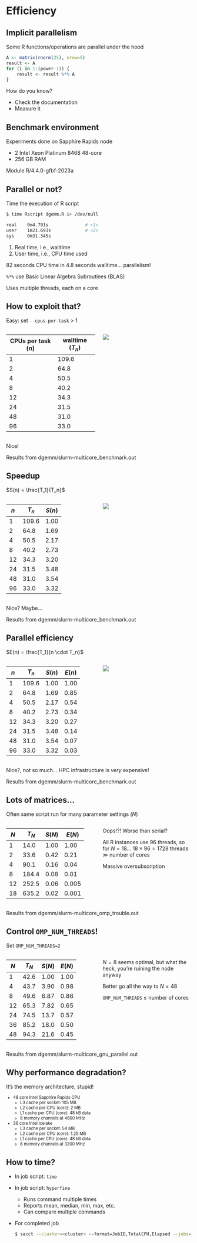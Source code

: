 # Efficiency


## Implicit parallelism

Some R functions/operations are parallel under the hood

::: {.fragment}
```r
A <- matrix(rnorm(25), nrow=5)
result <- A
for (i in 1:(power-1)) {
    result <- result %*% A
}
```
:::

::: {.fragment}
How do you know?

- Check the documentation
- Measure it
:::


## Benchmark environment

Experiments done on Sapphire Rapids node

- 2 Intel Xeon Platinum 8468 48-core
- 256 GB RAM

Module R/4.4.0-gfbf-2023a


## Parallel or not?

Time the execution of R script

```bash
$ time Rscript dgemm.R &> /dev/null

real    0m4.791s              # <1>
user    1m21.693s             # <2>
sys     0m31.345s
```

1. Real time, i.e., walltime
2. User time, i.e., CPU time used

82 seconds CPU time in 4.8 seconds walltime... [parallelism!]{.fragment}

::: {.fragment}
`%*%` use Basic Linear Algebra Subroutines (BLAS)

Uses multiple threads, each on a core
:::


## How to exploit that?

Easy: set `--cpus-per-task` > 1

::::: {.columns}
:::: {.column width=50%}
::: {style="font-size: 70%;"}
| CPUs per task ($n$) | walltime ($T_n$) |
|---------------------|------------------|
| 1                   | 109.6            |
| 2                   |  64.8            |
| 4                   |  50.5            |
| 8                   |  40.2            |
| 12                  |  34.3            |
| 24                  |  31.5            |
| 48                  |  31.0            |
| 96                  |  33.0            |
:::
::::
:::: {.column width=50% .fragment}
![](/img/walltime_vs_cpus_per_task.png)
::::
:::::

[Nice!]{.fragment}

::: notes
Results from dgemm/slurm-multicore_benchmark.out
:::

## Speedup

$S(n) = \frac{T_1}{T_n}$

::::: {.columns}
:::: {.column width=50%}
::: {style="font-size: 80%;"}
| $n$ | $T_n$ | $S(n)$ |
|-----|-------|--------|
| 1   | 109.6 | 1.00   |
| 2   |  64.8 | 1.69   |
| 4   |  50.5 | 2.17   |
| 8   |  40.2 | 2.73   |
| 12  |  34.3 | 3.20   |
| 24  |  31.5 | 3.48   |
| 48  |  31.0 | 3.54   |
| 96  |  33.0 | 3.32   |
:::
::::
:::: {.column width=50% .fragment}
![](/img/speedup_vs_cpus_per_task.png)
::::
:::::

[Nice? Maybe...]{.fragment}

::: notes
Results from dgemm/slurm-multicore_benchmark.out
:::


## Parallel efficiency

$E(n) = \frac{T_1}{n \cdot T_n}$

::::: {.columns}
:::: {.column width=50%}
::: {style="font-size: 80%;"}
| $n$ | $T_n$ | $S(n)$ | $E(n)$ |
|-----|-------|--------|--------|
| 1   | 109.6 | 1.00   | 1.00   |
| 2   |  64.8 | 1.69   | 0.85   |
| 4   |  50.5 | 2.17   | 0.54   |
| 8   |  40.2 | 2.73   | 0.34   |
| 12  |  34.3 | 3.20   | 0.27   |
| 24  |  31.5 | 3.48   | 0.14   |
| 48  |  31.0 | 3.54   | 0.07   |
| 96  |  33.0 | 3.32   | 0.03   |
:::
::::
:::: {.column width=50% .fragment}
![](/img/efficiency_vs_cpus_per_task.png)
::::
:::::

[Nice?, not so much...]{.fragment} [HPC infrastructure is *very* expensive!]{.fragment}

::: notes
Results from dgemm/slurm-multicore_benchmark.out
:::


## Lots of matrices...

Often same script run for many parameter settings ($N$)

::::: {.columns}
:::: {.column width=50%}
::: {style="font-size: 75%;"}
| $N$ | $T_N$    | $S(N)$  | $E(N)$ |
|-----|----------|---------|--------|
| 1   | 14.0     | 1.00    | 1.00   |
| 2   | 33.6     | 0.42    | 0.21   |
| 4   | 90.1     | 0.16    | 0.04   |
| 8   | 184.4    | 0.08    | 0.01   |
| 12  | 252.5    | 0.06    | 0.005  |
| 18  | 635.2    | 0.02    | 0.001  |
:::
::::
:::: {.column width=50% .fragment}
Oops!?!  Worse than serial?

::: {.fragment}
All R instances use 96 threads, so for $N = 18$...
[$18 \times 96 = 1728$ threads $\gg$ number
of cores]{.fragment}
:::

::: {.callout-warning .fragment}
Massive oversubscription
:::
::::
:::::

::: notes
Results from dgemm/slurm-multicore_omp_trouble.out
:::


## Control `OMP_NUM_THREADS`!

Set `OMP_NUM_THREADS=2`

::::: {.columns}
:::: {.column width=50%}
::: {style="font-size: 75%;"}
| $N$ | $T_N$ | $S(N)$ | $E(N)$ |
|-----|-------|--------|--------|
| 1   | 42.6  | 1.00   | 1.00   
| 4   | 43.7  | 3.90   | 0.98   |
| 8   | 49.6  | 6.87   | 0.86   |
| 12  | 65.3  | 7.82   | 0.65   |
| 24  | 74.5  | 13.7   | 0.57   |
| 36  | 85.2  | 18.0   | 0.50   |
| 48  | 94.3  | 21.6   | 0.45   |
:::
::::

:::: {.column width=50% .fragment}
$N = 8$ seems optimal, but what the heck, you're ruining the node anyway

Better go all the way to $N = 48$

::: {.callout-tip .fragment}
`OMP_NUM_THREADS` $\le$ number of cores
:::
::::
:::::

::: notes
Results from dgemm/slurm-multicore_gnu_parallel.out
:::


## Why performance degradation?

It's the memory architecture, stupid!

::: {style="font-size: 80%;"}
- 48 core Intel Sapphire Rapids CPU
  - L3 cache per socket: 105 MB
  - L2 cache per CPU (core): 2 MB
  - L1 cache per CPU (core): 48 kB data
  - 8 memory channels at 4800 MHz
- 36 core Intel Icelake
  - L3 cache per socket: 54 MB
  - L2 cache per CPU (core): 1.25 MB
  - L1 cache per CPU (core): 48 kB data
  - 8 memory channels at 3200 MHz
:::


## How to time?

- In job script: `time`
- In job script: `hyperfine`
  - Runs command multiple times
  - Reports mean, median, min, max, etc.
  - Can compare multiple commands
- For completed job
  ```bash
  $ sacct --cluster=<cluster> --format=JobID,TotalCPU,Elapsed --jobs=<job-id>
  ```
